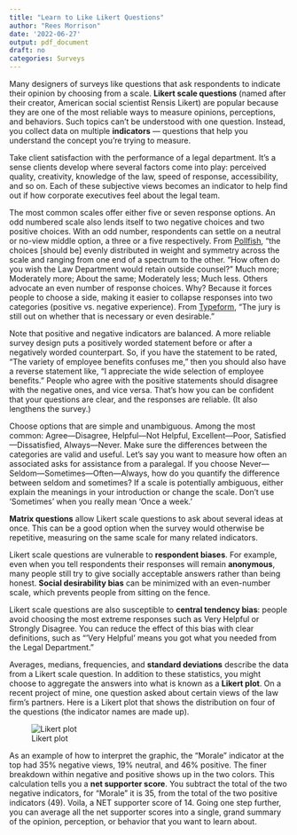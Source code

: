 ```yaml
---
title: "Learn to Like Likert Questions"
author: "Rees Morrison"
date: '2022-06-27'
output: pdf_document
draft: no
categories: Surveys
---
```


Many designers of surveys like questions that ask respondents to indicate their opinion by choosing from a scale.  **Likert scale questions** (named after their creator, American social scientist Rensis Likert) are popular because they are one of the most reliable ways to measure opinions, perceptions, and behaviors.  Such topics can’t be understood with one question. Instead, you collect data on multiple **indicators** — questions that help you understand the concept you’re trying to measure.

Take client satisfaction with the performance of a legal department.  It’s a sense clients develop where several factors come into play: perceived quality, creativity, knowledge of the law, speed of response, accessibility, and so on.  Each of these subjective views becomes an indicator to help find out if how corporate executives feel about the legal team.

The most common scales offer either five or seven response options.  An odd numbered scale also lends itself to two negative choices and two positive choices.  With an odd number, respondents can settle on a neutral or no-view middle option, a three or a five respectively.  From [Pollfish](https://resources.pollfish.com/market-research/rating-scales-and-likert-scales/), “the choices [should be] evenly distributed in weight and symmetry across the scale and ranging from one end of a spectrum to the other.   “How often do you wish the Law Department would retain outside counsel?”  Much more; Moderately more; About the same; Moderately less; Much less.
Others advocate an even number of response choices.  Why?  Because it forces people to choose a side, making it easier to collapse responses into two categories (positive vs. negative experience).  From [Typeform](https://www.typeform.com/surveys/likert-scale-questionnaires/), “The jury is still out on whether that is necessary or even desirable.”

Note that positive and negative indicators are balanced.   A more reliable survey design puts a positively worded statement before or after a negatively worded counterpart.  So, if you have the statement to be rated, “The variety of employee benefits confuses me,” then you should also have a reverse statement like, “I appreciate the wide selection of employee benefits.”  People who agree with the positive statements should disagree with the negative ones, and vice versa.  That’s how you can be confident that your questions are clear, and the responses are reliable.  (It also lengthens the survey.)

Choose options that are simple and unambiguous. Among the most common: Agree—Disagree, Helpful—Not Helpful, Excellent—Poor, Satisfied—Dissatisfied, Always—Never.   Make sure the differences between the categories are valid and useful.  Let’s say you want to measure how often an associated asks for assistance from a paralegal.  If you choose Never—Seldom—Sometimes—Often—Always, how do you quantify the difference between seldom and sometimes?  If a scale is potentially ambiguous, either explain the meanings in your introduction or change the scale.  Don’t use ‘Sometimes’ when you really mean ‘Once a week.’

**Matrix questions** allow Likert scale questions to ask about several ideas at once.  This can be a good option when the survey would otherwise be repetitive, measuring on the same scale for many related indicators.   

Likert scale questions are vulnerable to **respondent biases**.  For example, even when you tell respondents their responses will remain **anonymous**, many people still try to give socially acceptable answers rather than being honest.  **Social desirability bias** can be minimized with an even-number scale, which prevents people from sitting on the fence.

Likert scale questions are also susceptible to **central tendency bias**: people avoid choosing the most extreme responses such as Very Helpful or Strongly Disagree.  You can reduce the effect of this bias with clear definitions, such as “’Very Helpful’ means you got what you needed from the Legal Department.”

Averages, medians, frequencies, and **standard deviations** describe the data from a Likert scale question.  In addition to these statistics, you might choose to aggregate the answers into what is known as a **Likert plot**.  On a recent project of mine, one question asked about certain views of the law firm’s partners.  Here is a Likert plot that shows the distribution on four of the questions (the indicator names are made up).  

![Likert plot](C:/Users/Rees Morrison/Documents/R/Projects/LAWYER Hornbooks/5Surveys/SurveyBlog/static/media/LikertBars.png)

As an example of how to interpret the graphic, the “Morale” indicator at the top had 35% negative views, 19% neutral, and 46% positive.  The finer breakdown within negative and positive shows up in the two colors.  This calculation tells you a **net supporter score**.   You subtract the total of the two negative indicators, for “Morale” it is 35, from the total of the two positive indicators (49).  Voila, a NET supporter score of 14.  Going one step further, you can average all the net supporter scores into a single, grand summary of the opinion, perception, or behavior that you want to learn about.
